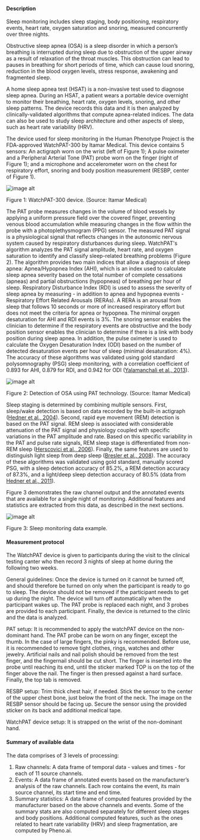 #### Description

Sleep monitoring includes sleep staging, body positioning, respiratory events, heart rate, oxygen saturation and snoring, measured concurrently over three nights.

Obstructive sleep apnea (OSA) is a sleep disorder in which a person’s breathing is interrupted during sleep due to obstruction of the upper airway as a result of relaxation of the throat muscles. This obstruction can lead to pauses in breathing for short periods of time, which can cause loud snoring, reduction in the  blood oxygen levels, stress response, awakening and fragmented sleep.

A home sleep apnea test (HSAT) is a non-invasive test used to diagnose sleep apnea. During an HSAT, a patient wears a portable device overnight to monitor their breathing, heart rate, oxygen levels, snoring, and other sleep patterns. The device records this data and it is then analyzed by clinically-validated algorithms that compute apnea-related indices. The data can also be used to study sleep architecture and other aspects of sleep, such as heart rate variability (HRV).

The device used for sleep monitoring in the Human Phenotype Project is the FDA-approved WatchPAT-300 by Itamar Medical. This device contains 5 sensors: An actigraph worn on the wrist (left of Figure 1); A pulse oximeter and a Peripheral Arterial Tone (PAT) probe worn on the finger (right of Figure 1); and a microphone and accelerometer worn on the chest for respiratory effort, snoring and body position measurement (RESBP, center of Figure 1).

![image alt](/md/folders/9/sleep_info_figure1.png)

Figure 1: WatchPAT-300 device. (Source: Itamar Medical)

The PAT probe measures changes in the volume of blood vessels by applying a uniform pressure field over the covered finger, preventing venous blood accumulation while measuring changes in the flow within the probe with a photoplethysmogram (PPG) sensor. The measured PAT signal is a physiological signal that reflects changes in the autonomic nervous system caused by respiratory disturbances during sleep. WatchPAT's algorithm analyzes the PAT signal amplitude, heart rate, and oxygen saturation to identify and classify sleep-related breathing problems (Figure 2). The algorithm provides two main indices that allow a diagnosis of sleep apnea: Apnea/Hypopnea Index (AHI), which is an index used to calculate sleep apnea severity based on the total number of complete cessations (apneas) and partial obstructions (hypopneas) of breathing per hour of sleep. Respiratory Disturbance Index (RDI) is used to assess the severity of sleep apnea by measuring - in addition to apnea and hypopnea events - Respiratory Effort Related Arousals (RERAs). A RERA is an arousal from sleep that follows 10 seconds or more of increased respiratory effort but does not meet the criteria for apnea or hypopnea. The minimal oxygen desaturation for AHI and RDI events is 3%. The snoring sensor enables the clinician to determine if the respiratory events are obstructive and the body position sensor enables the clinician to determine if there is a link with body position during sleep apnea. In addition, the pulse oximeter is used to calculate the Oxygen Desaturation Index (ODI) based on the number of detected desaturation events per hour of sleep (minimal desaturation: 4%). The accuracy of these algorithms was validated using gold standard polysomnography (PSG) sleep monitoring, with a correlation coefficient of 0.893 for AHI, 0.879 for RDI, and 0.942 for ODI ([Yalamanchali et al., 2013](http://doi.org/10.1001/jamaoto.2013.5338)).

![image alt](/md/folders/9/sleep_info_figure2.png)

Figure 2: Detection of OSA using PAT technology. (Source: Itamar Medical)

Sleep staging is determined by combining multiple sensors. First, sleep/wake detection is based on data recorded by the built-in actigraph ([Hedner et al., 2004](https://doi.org/10.1093/sleep/27.8.1560)). Second, rapid eye movement (REM) detection is based on the PAT signal. REM sleep is associated with considerable attenuation of the PAT signal and physiology coupled with specific variations in the PAT amplitude and rate. Based on this specific variability in the PAT and pulse rate signals, REM sleep stage is differentiated from non-REM sleep ([Herscovici et al., 2006](http://doi.org/10.1088/0967-3334/28/2/002)). Finally, the same features are used to distinguish light sleep from deep sleep ([Bresler et al., 2008](http://doi.org/10.1088/0967-3334/29/5/004)). The accuracy of these algorithms was validated using gold standard, manually scored PSG, with a sleep detection accuracy of 85.2%, a REM detection accuracy of 87.3%, and a light/deep sleep detection accuracy of 80.5% (data from [Hedner et al., 2011](http://doi.org/10.5664/JCSM.1078)).

Figure 3 demonstrates the raw channel output and the annotated events that are available for a single night of monitoring. Additional features and statistics are extracted from this data, as described in the next sections.

![image alt](/md/folders/9/sleep_info_figure3.png)

Figure 3: Sleep monitoring data example.

#### Measurement protocol

The WatchPAT device is given to participants during the visit to the clinical testing canter who then record 3 nights of sleep at home during the following two weeks.

General guidelines: Once the device is turned on it cannot be turned off, and should therefore be turned on only when the participant is ready to go to sleep. The device should not be removed if the participant needs to get up during the night. The device will turn off automatically when the participant wakes up. The PAT probe is replaced each night, and 3 probes are provided to each participant. Finally, the device is returned to the clinic and the data is analyzed.

PAT setup: It is recommended to apply the watchPAT device on the non-dominant hand. The PAT probe can be worn on any finger, except the thumb. In the case of large fingers, the pinky is recommended. Before use, it is recommended to remove tight clothes, rings, watches and other jewelry. Artificial nails and nail polish should be removed from the test finger, and the fingernail should be cut short. The finger is inserted into the probe until reaching its end, until the sticker marked TOP is on the top of the finger above the nail. The finger is then pressed against a hard surface. Finally, the top tab is removed.

RESBP setup: Trim thick chest hair, if needed. Stick the sensor to the center of the upper chest bone, just below the front of the neck. The image on the RESBP sensor should be facing up. Secure the sensor using the provided sticker on its back and additional medical tape.

WatchPAT device setup: It is strapped on the wrist of the non-dominant hand.

#### Summary of available data

The data comprises of 3 levels of processing:

1. Raw channels: A data frame of temporal data - values and times - for each of 11 source channels.
2. Events: A data frame of annotated events based on the manufacturer’s analysis of the raw channels. Each row contains the event, its main source channel, its start time and end time.
3. Summary statistics: A data frame of computed features provided by the manufacturer based on the above channels and events. Some of the summary stats are also computed separately for different sleep stages and body positions. Additional computed features, such as the ones related to heart rate variability (HRV) and sleep fragmentation, are computed by Pheno.ai.

